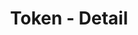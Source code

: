 ---
title: 'Token - Detail'
openapi: '/en/api-reference/openapi-en.json GET /token/{chain}/{tokenAddress}'
---